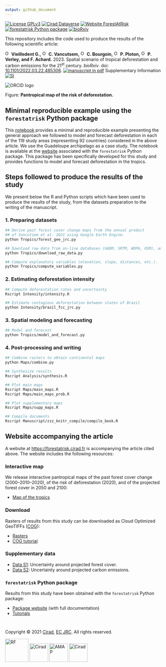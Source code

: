 ```yaml
---
output: github_document
---
```


[![License GPLv3](https://img.shields.io/badge/licence-GPLv3-8f10cb.svg)](https://www.gnu.org/licenses/gpl-3.0.html)
[![Cirad Dataverse](https://img.shields.io/badge/DOI-10.18167/DVN1/7N2BTU-green)](https://doi.org/10.18167/DVN1/7N2BTU)
[![Website ForestAtRisk](https://img.shields.io/badge/web-ForestAtRisk-blue)](https://forestatrisk.cirad.fr)
[![forestatrisk Python package](https://img.shields.io/badge/python-forestatrisk-306998?logo=python&logoColor=ffd43b&color=306998)](https://ecology.ghislainv.fr/forestatrisk)
[![bioRxiv](http://img.shields.io/badge/bioRxiv-10.1101/2022.03.22.485306-B31B1B.svg)](https://doi.org/10.1101/2022.03.22.485306)

This repository includes the code used to produce the results of the following scientific article:

<a href="https://orcid.org/0000-0002-1685-4997"><img alt="ORCID logo" src="Website/images/Logo_ORCID.png" width="16" height="16" /></a>
**Vieilledent G.,**
<a href="https://orcid.org/0000-0003-3851-8588"><img alt="ORCID logo" src="Website/images/Logo_ORCID.png" width="16" height="16" /></a>
**C. Vancutsem,**
<a href="https://orcid.org/0000-0003-4923-3035"><img alt="ORCID logo" src="Website/images/Logo_ORCID.png" width="16" height="16" /></a>
**C. Bourgoin,**
<a href="https://orcid.org/0000-0002-8800-3593"><img alt="ORCID logo" src="Website/images/Logo_ORCID.png" width="16" height="16" /></a>
**P. Ploton,**
<a href="https://orcid.org/0000-0002-5686-2764"><img alt="ORCID logo" src="Website/images/Logo_ORCID.png" width="16" height="16" /></a>
**P. Verley,**
**and**
**F. Achard.**
2023.
Spatial scenario of tropical deforestation and carbon emissions for the 21^st^ century.
_bioRxiv_.
doi: [10.1101/2022.03.22.485306](https://doi.org/10.1101/2022.03.22.485306).
[![manuscript in pdf](Website/images/logo-pdf.png "manuscript in pdf")](https://www.biorxiv.org/content/10.1101/2022.03.22.485306v3.full.pdf)
Supplementary Information [![SI](Website/images/logo-zip.png "supplementary information")](https://www.biorxiv.org/content/biorxiv/early/2023/05/12/2022.03.22.485306/DC1/embed/media-1.pdf)

<img alt="ORCID logo" src="Manuscript/Org-mode/figures/prob_zoom.png" />

Figure: **Pantropical map of the risk of deforestation.**

## Minimal reproducible example using the `forestatrisk` Python package

This [notebook](https://ecology.ghislainv.fr/forestatrisk/notebooks/far_tropics.html) provides a minimal and reproducible example presenting the general approach we followed to model and forecast deforestation in each of the 119 study areas (representing 92 countries) considered in the above article. We use the Guadeloupe archipelago as a case study. The notebook is available at the [website](https://ecology.ghislainv.fr/forestatrisk) associated with the `forestatrisk` Python package. This package has been specifically developed for this study and provides functions to model and forecast deforestation in the tropics.

## Steps followed to produce the results of the study

We present below the R and Python scripts which have been used to produce the results of the study, from the datasets preparation to the writing of the manuscript.

### 1. Preparing datasets

```bash
## Derive past forest cover change maps from the annual product 
## of Vancutsem et al. 2021 using Google Earth Engine.
python Tropics/forest_gee_jrc.py

## Download raw data from on-line databases (GADM, SRTM, WDPA, OSM), and Google Drive.
python Tropics/download_raw_data.py

## Compute explanatory variables (elevation, slope, distances, etc.).
python Tropics/compute_variables.py
```

### 2. Estimating deforestation intensity

```bash
## Compute deforestation rates and uncertainty
Rscript Intensity/intensity.R

## Estimate contagious deforestation between states of Brazil
python Intensity/brazil_fcc_jrc.py
```

### 3. Spatial modeling and forecasting

```bash
## Model and forecast
python Tropics/model_and_forecast.py
```

### 4. Post-processing and writing

```bash
## Combine rasters to obtain continental maps
python Maps/combine.py

## Synthesize results
Rscript Analysis/synthesis.R

## Plot main maps
Rscript Maps/main_maps.R
Rscript Maps/main_maps_prob.R

## Plot supplementary maps
Rscript Maps/supp_maps.R

## Compile documents
Rscript Manuscript/zzz_knitr_compile/compile_book.R
```

## Website accompanying the article

A website at <https://forestatrisk.cirad.fr> is accompanying the article cited above. The website includes the following resources:

### Interactive map

We release interactive pantropical maps of the past forest cover change (2000--2010--2020), of the risk of deforestation (2020), and of the projected forest cover in 2050 and 2100:

- [Map of the tropics](https://forestatrisk.cirad.fr/maps.html)

### Download

Rasters of results from this study can be downloaded as Cloud Optimized GeoTIFFs ([COG](https://www.cogeo.org/)):

- [Rasters](https://forestatrisk.cirad.fr/rasters.html)
- [COG tutorial](https://forestatrisk.cirad.fr/notebooks/cog.html)

### Supplementary data

- [Data S1](https://forestatrisk.cirad.fr/data-s.html): Uncertainty around projected forest cover.
- [Data S2](https://forestatrisk.cirad.fr/data-s.html): Uncertainty around projected carbon emissions.

### `forestatrisk` Python package

Results from this study have been obtained with the `forestatrisk` Python package:

- [Package website](https://ecology.ghislainv.fr/forestatrisk/) (with full documentation)
- [Tutorials](https://ecology.ghislainv.fr/forestatrisk/articles.html)

<span style="display: block; height: 15px;"></span>
<p>Copyright &copy; 2021 <a href="https://www.cirad.fr/en/">Cirad</a>, <a href="https://ec.europa.eu/jrc/en">EC JRC</a>. All rights reserved.</p>

<a href="https://www.cirad.fr/en/"><img alt="RF" src="Website/images/Logo_RF.jpg" height="75"></a>
<a href="https://www.cirad.fr/en/"><img alt="Cirad" src="Website/images/Logo_Cirad.jpg" height="60"></a>
<a href="https://amap.cirad.fr"><img alt="AMAP" src="Website/images/Logo_AMAP.jpg" height="60"></a>
<a href="https://ec.europa.eu/jrc/en"><img alt="Cirad" src="Website/images/Logo_JRC.png" height="60"></a>

<!-- End of file -->
